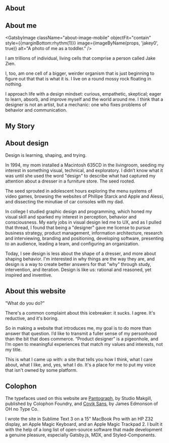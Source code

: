 

<Section class="half-margin-bottom">

# About

<div class="two-up">

<div>

## About me

<GatsbyImage className="about-image-mobile" objectFit="contain" style={{marginBottom:rhythm(1)}} image={imageByName(props, 'jakey0', true)} alt="A photo of me as a toddler." />


<p class="bigText">I am trillions of individual, living cells that comprise a person called Jake Zien.</p>

I, too, am one cell of a bigger, weirder organism that is just beginning to figure out that that is what it is. I live on a round mossy rock floating in nothing.

I approach life with a design mindset: curious, empathetic, skeptical; eager to learn, absorb, and improve myself and the world around me. I think that a designer is not an artist, but a mechanic: one who fixes problems of behavior and communication.

</div>
<GatsbyImage className="about-image"  image={imageByName(props, 'jakey0', true)} alt="A photo of me as a toddler." />
</div>
</Section>

<Section class="bg1 half-margin-bottom">

## My Story

<Story />

</Section>

<Section class="bg2 half-margin-bottom">

## About design
<p class="bigText">Design is learning, shaping, and trying.</p>

In 1994, my mom installed a Macintosh 635CD in the livingroom, seeding my interest in something visual, technical, and exploratory. I didn’t know what it was until she used the word "design" to describe what had captured my attention about a dresser in a furniture store. The seed rooted.

The seed sprouted in adolescent hours exploring the menu systems of video games, browsing the websites of Phillipe Starck and Apple and Alessi, and dissecting the minutiae of car consoles with my dad.

In college I studied graphic design and programming, which honed my visual skill and sparked my interest in perception, behavior and consciousness. My early jobs in visual design led me to UX, and as I pulled that thread, I found that being a "designer" gave me license to pursue business strategy, product management, information architecture, research and interviewing, branding and positioning, developing software, presenting to an audience, leading a team, and configuring an organization.

Today, I see design is less about the shape of a dresser, and more about shaping behavior. I'm interested in why things are the way they are, and design is a way to create better answers for that "why" through study, intervention, and iteration. Design is like us: rational and reasoned, yet inspired and inventive.

</Section>

<Section class="bg3 half-margin-bottom">

## About this website
<p class="bigText">"What do you do?”</p>

There's a common complaint about this icebreaker: it sucks. I agree. It's reductive, and it's boring. 

So in making a website that introduces me, my goal is to do more than answer that question. I’d like to transmit a fuller sense of my personhood than the bit that does commerce. “Product designer” is a pigeonhole, and I’m open to meaningful experiences that match my values and interests, not my title.

This is what I came up with: a site that tells you how I think, what I care about, what I like, and, yes, what I do. It's a place for me to put my voice that isn't owned by some platform.

</Section>

<Section class="bg4 half-margin-bottom">

## Colophon
The typefaces used on this website are <a href="http://colophon-foundry.org/typefaces/pantograph/" class="pantograph">Pantograph</a>, by Studio Makgill, published by Colophon Foundry, and <a href="https://ohnotype.co/fonts/covik">Covik Sans</a>, by James Edmonson of OH no Type Co.

I wrote the site in Sublime Text 3 on a 15" MacBook Pro with an HP Z32 display, an Apple Magic Keyboard, and an Apple Magic Trackpad 2. I built it with the help of a long list of open-source software that made development a genuine pleasure, especially Gatsby.js, MDX, and Styled-Components.

</Section>